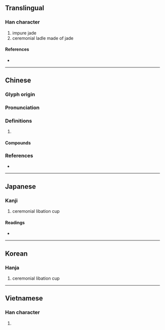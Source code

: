 {{character info/new}}
{{also|瓒}}
==Translingual==

===Han character===
{{Han char|rn=96|rad=玉|as=19|sn=23|four=14186|canj=MGHUC|ids=⿰𤣩贊}}

# impure jade
# ceremonial ladle made of jade

====References====
* {{Han ref|kx=0745.290|dkj=21361|dj=1154.070|hdz=21147.020|uh=74DA|ud=29914|bh=C5D0|bd=50640}}

----

==Chinese==
{{zh-forms|s=瓒}}

===Glyph origin===
{{Han etym}}

===Pronunciation===
{{zh-pron
|m=zàn
|c=zaan6,zaan3
|mc=
|oc=y
|cat=
}}

===Definitions===
{{zh-hanzi}}

# {{rfdef|zh}}

====Compounds====
{{zh-der|璋瓚}}

===References===
* {{R:yue:mfccd}}

----

==Japanese==

===Kanji===
{{ja-kanji|grade=|rs=玉19}}

# ceremonial libation cup

====Readings====
* {{ja-readings|on=[[さん]] (san), [[ざん]] (zan)|kun=|nanori=}}

----

==Korean==

===Hanja===
{{ko-hanja|hangeul=찬|eumhun=제기|rv=chan|mr=ch'an|y=chan}}

# ceremonial libation cup

----

==Vietnamese==

===Han character===
{{vi-hantu|[[toản]], [[xoàn]]|rs=玉19}}

# {{defn|lang=vi|sort=玉19}}